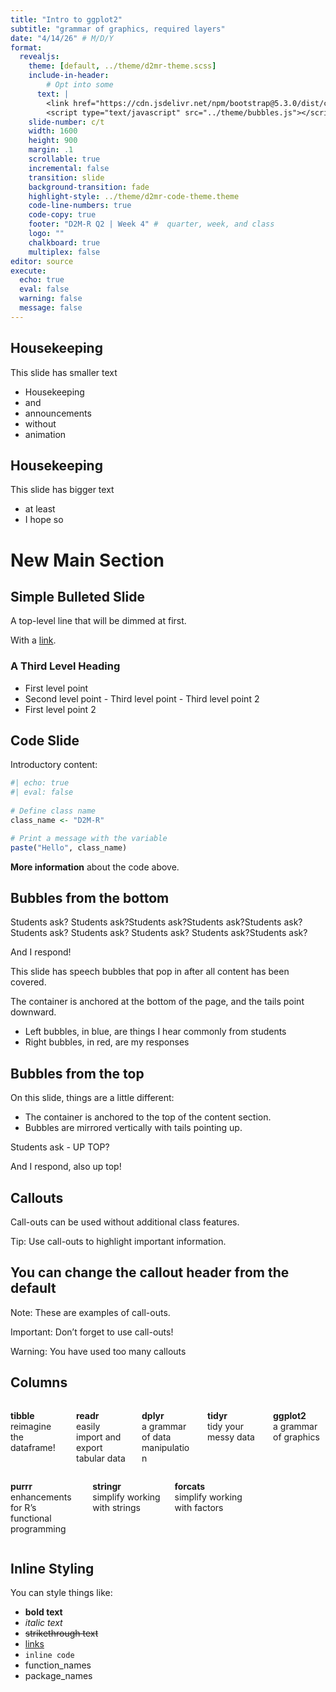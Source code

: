 ```yaml
---
title: "Intro to ggplot2"
subtitle: "grammar of graphics, required layers"
date: "4/14/26" # M/D/Y
format:
  revealjs:
    theme: [default, ../theme/d2mr-theme.scss]
    include-in-header:
        # Opt into some
      text: |
        <link href="https://cdn.jsdelivr.net/npm/bootstrap@5.3.0/dist/css/bootstrap.min.css" rel="stylesheet"/>
        <script type="text/javascript" src="../theme/bubbles.js"></script>
    slide-number: c/t
    width: 1600
    height: 900
    margin: .1
    scrollable: true
    incremental: false
    transition: slide
    background-transition: fade
    highlight-style: ../theme/d2mr-code-theme.theme
    code-line-numbers: true
    code-copy: true
    footer: "D2M-R Q2 | Week 4" #  quarter, week, and class
    logo: ""
    chalkboard: true
    multiplex: false
editor: source
execute:
  echo: true
  eval: false
  warning: false
  message: false
---
```


## Housekeeping {.smaller}

This slide has smaller text

- Housekeeping
- and
- announcements
- without
- animation 

## Housekeeping {.bigger}

This slide has bigger text
 
- at least
- I hope so 

# New Main Section

## Simple Bulleted Slide

::: {.fragment .dimmable}
A top-level line that will be dimmed at first.
:::

With a [link](index.html).

### A Third Level Heading

::: {.incremental}
-   First level point
  -  Second level point
    -   Third level point
    -   Third level point 2
-   First level point 2

:::


## Code Slide

Introductory content:

```r
#| echo: true
#| eval: false
 
# Define class name
class_name <- "D2M-R"

# Print a message with the variable
paste("Hello", class_name)

```
 
**More information** about the code above.


## Bubbles from the bottom


::: bubble-chain
  <p class="bubble-left fragment">Students ask? Students ask?Students ask?Students ask?Students ask? Students ask? Students ask? Students ask? Students ask?Students ask? </p>
  <p class="bubble-right fragment">And I respond!</p>
:::

This slide has speech bubbles that pop in after all content has been covered.

The container is anchored at the bottom of the page, and the tails point downward.


- Left bubbles, in blue, are things I hear commonly from students
- Right bubbles, in red, are my responses




## Bubbles from the top
 
On this slide, things are a little different:

- The container is anchored to the top of the content section. 
- Bubbles are mirrored vertically with tails pointing up.

::: {.bubble-chain .top}
  <p class="bubble-left fragment">Students ask - UP TOP?</p>
  <p class="bubble-right fragment">And I respond, also up top!</p>
:::
 
 
## Callouts

::: {.callout}
Call-outs can be used without additional class features.
:::

::: {.callout-tip}
Tip: Use call-outs to highlight important information.
:::

::: {.callout-note}

## You can change the callout header from the default

Note: These are examples of call-outs.
:::

::: {.callout-important}
Important: Don't forget to use call-outs!
:::

::: {.callout-warning}
Warning: You have used too many callouts
:::


## Columns

:::: {.columns}

::: {.column width="20%"}
**tibble**  
reimagine the dataframe!
:::

::: {.column width="20%"}
**readr**  
easily import and export tabular data
:::

::: {.column width="20%"}
**dplyr**  
a grammar of data manipulation
:::

::: {.column width="20%"}
**tidyr**  
tidy your messy data
:::

::: {.column width="20%"}
**ggplot2**  
a grammar of graphics
:::

::::

:::: {.columns .fragment}

::: {.column width="25%"}
**purrr**  
enhancements for R's functional programming
:::

::: {.column width="25%"}
**stringr**  
simplify working with strings
:::

::: {.column width="25%"}
**forcats**  
simplify working with factors
:::

::: {.column width="25%"}
:::

::::

## Inline Styling

You can style things like:

- **bold text**
- *italic text*
- ~~strikethrough text~~
- [links]()
- `inline code`
- [function_names]{.func}
- [package_names]{.pkg}
